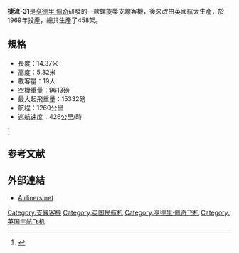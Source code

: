 {{NoteTA
|1=zh-tw:航太;zh-cn:宇航;
}}
{{Infobox Aircraft
  |name=Jetstream 31
  |type=双发涡桨短程1-1式[[窄体飞机|窄体]]支线民用飞行器
  |manufacturers=[[亨德里·佩奇|亨德里·佩奇]]、[[英國航太|英國航太]]
  |image=Image:Jetstream31.jpg
  |caption=捷流-31
  |designer=
  |first flight=1967年
  |introduced=1969年
  |retired=
  |status=
  |primary user=<!--please list only one-->
  |more users=<!--up to three more. please separate with <br/>.-->
  |produced=1969-1997
  |number built=458
  |unit cost=
  |variants with their own articles=
}}
'''捷流-31'''是[[亨德里·佩奇|亨德里·佩奇]]研發的一款螺旋槳支線客機，後來改由英國航太生產，於1969年投產，總共生產了458架。

==規格==
*長度：14.37米
*高度：5.32米
*載客量：19人
*空機重量：9613磅
*最大起飛重量：15332磅
*航程：1260公里
*巡航速度：426公里/時
<ref>{{Cite web |url=http://www.airliners.net/info/stats.main?id=56 |title=Airliners.net |access-date=2008-03-07 |archive-date=2008-03-21 |archive-url=https://web.archive.org/web/20080321040311/http://www.airliners.net/info/stats.main?id=56 |dead-url=no }}</ref>

==参考文献==
<div class="references-small">
<references />
</div>

==外部連結==
*[http://www.airliners.net/info/ Airliners.net] {{Wayback|url=http://www.airliners.net/info/ |date=20071213034414 }}

{{Handley Page aircraft}}
{{BAE aircraft}}

[[Category:支線客機|Category:支線客機]]
[[Category:英国民航机|Category:英国民航机]]
[[Category:亨德里·佩奇飞机|Category:亨德里·佩奇飞机]]
[[Category:英国宇航飞机|Category:英国宇航飞机]]